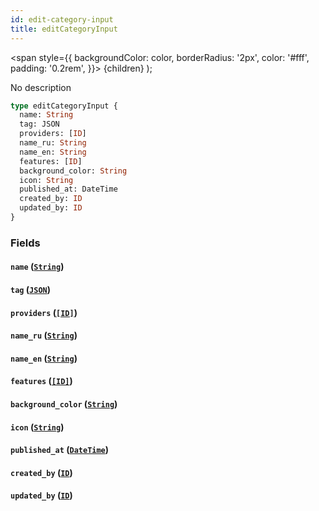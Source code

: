 ```yaml
---
id: edit-category-input
title: editCategoryInput
---
```


<span
style={{
      backgroundColor: color,
      borderRadius: '2px',
      color: '#fff',
      padding: '0.2rem',
    }}>
{children}
</span>
);

No description

```graphql
type editCategoryInput {
  name: String
  tag: JSON
  providers: [ID]
  name_ru: String
  name_en: String
  features: [ID]
  background_color: String
  icon: String
  published_at: DateTime
  created_by: ID
  updated_by: ID
}
```

### Fields

#### `name` ([`String`](/v1/scalars/string))

#### `tag` ([`JSON`](/v1/scalars/json))

#### `providers` ([`[ID]`](/v1/scalars/id))

#### `name_ru` ([`String`](/v1/scalars/string))

#### `name_en` ([`String`](/v1/scalars/string))

#### `features` ([`[ID]`](/v1/scalars/id))

#### `background_color` ([`String`](/v1/scalars/string))

#### `icon` ([`String`](/v1/scalars/string))

#### `published_at` ([`DateTime`](/v1/scalars/date-time))

#### `created_by` ([`ID`](/v1/scalars/id))

#### `updated_by` ([`ID`](/v1/scalars/id))
